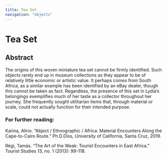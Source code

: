 ```yaml
---
title: Tea Set
navigation: "objects"
---
```

# Tea Set
## Abstract
The origins of this woven miniature tea set cannot be firmly identified. Such objects rarely end up in museum collections as they appear to be of relatively little economic or artistic value. It perhaps comes from South Africa, as a similar example has been identified by an eBay dealer, though this cannot be taken as fact. Regardless, the presence of this set in Lydia’s belongings exemplifies much of her taste as a collector throughout her journey. She frequently sought utilitarian items that, through material or scale, could not actually function for their intended purpose.
<Viewer iiifContent="https://api.dc.library.northwestern.edu/api/v2/works/531a8735-7dc5-4308-8921-a330cd0a8696?as=iiif" />
### For further reading:
Karina, Alirio. “Abject / Ethnographic / Africa: Material Encounters Along the Cape-to-Cairo Route.” Ph.D.Diss, University of California, Santa Cruz, 2019.

Régi, Tamás. “The Art of the Weak: Tourist Encounters in East Africa.” Tourist Studies 13, no. 1 (2013): 99-118.